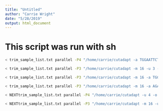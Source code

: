 ```yaml
---
title: "Untitled"
author: "Carrie Wright"
date: "5/28/2019"
output: html_document
---
```


# This script was run with sh 
```bash
< trim_sample_list.txt parallel -P4 "/home/carrie/cutadapt -a TGGAATTCTCGGGTGCCAAGG -o $outDir/NEXT_trim1.{}.fq $inDir/NEXTFlex{}_*_R1_001.fastq.gz"

< trim_sample_list.txt parallel -P3 "/home/carrie/cutadapt -m 16 -u 3 -a AAAAAAAAAA -o  $outDir/Clontech_trimmed.{}.fq $inDir/Clontech{}_*_R1_001.fastq.gz"

< trim_sample_list.txt parallel -P3 "/home/carrie/cutadapt -m 16 -a TGGAATTCTCGGGTGCCAAGG -o $outDir/Illumina_trimmed.{}.fq $inDir/Illumina{}_*_R1_001.fastq.gz" 

< trim_sample_list.txt parallel -P3 "/home/carrie/cutadapt -m 16 -a AGATCGGAAGAGCACACGTCT -o $outDir/NEB_trimmed.{}.fq $inDir/NEB{}_*_R1_001.fastq.gz"

< NEXTtrim_sample_list.txt parallel -P4 "/home/carrie/cutadapt -u 4 -o $outDir/NEXT_trim2.{}.fq $inDir/NEXT_trim1.{}.fq"

< NEXTtrim_sample_list.txt parallel -P3 "/home/carrie/cutadapt -m 16 -u -4 -o $outDir/NEXT_trimmed.{}.fq $inDir/NEXT_trim2.{}.fq"
```

